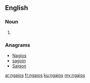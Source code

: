 ==English==

===Noun===
{{head|en|plural}}

# {{plural of|ngaio|lang=en}}

===Anagrams===
* [[Nagios#English|Nagios]]
* [[sagoin#English|sagoin]]
* [[Saigon#English|Saigon]]

[[ar:ngaios]]
[[fr:ngaios]]
[[ku:ngaios]]
[[my:ngaios]]